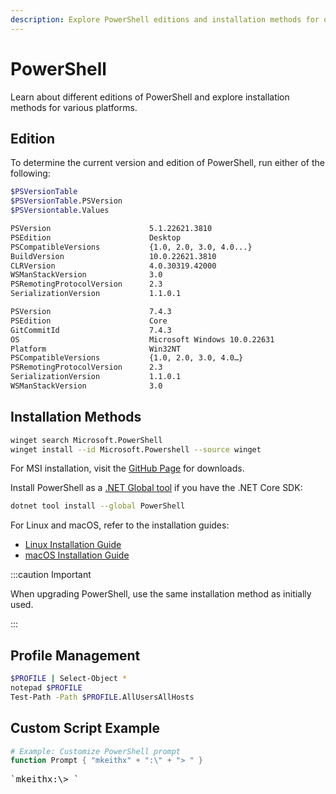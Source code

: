```yaml
---
description: Explore PowerShell editions and installation methods for different platforms using $PSVersionTable.
---
```



# PowerShell

Learn about different editions of PowerShell and explore installation methods for various platforms.

## Edition

To determine the current version and edition of PowerShell, run either of the following:

```sh showLineNumbers
$PSVersionTable
$PSVersionTable.PSVersion
$PSVersiontable.Values
```

<Tabs>
  <TabItem value="desktop" label="Desktop" default>

```sh {2}
PSVersion                      5.1.22621.3810
PSEdition                      Desktop
PSCompatibleVersions           {1.0, 2.0, 3.0, 4.0...}
BuildVersion                   10.0.22621.3810
CLRVersion                     4.0.30319.42000
WSManStackVersion              3.0
PSRemotingProtocolVersion      2.3
SerializationVersion           1.1.0.1
```

  </TabItem>
  <TabItem value="core" label="Core">

```sh {2}
PSVersion                      7.4.3
PSEdition                      Core
GitCommitId                    7.4.3
OS                             Microsoft Windows 10.0.22631
Platform                       Win32NT
PSCompatibleVersions           {1.0, 2.0, 3.0, 4.0…}
PSRemotingProtocolVersion      2.3
SerializationVersion           1.1.0.1
WSManStackVersion              3.0
```

  </TabItem>
</Tabs>

## Installation Methods

<Tabs>
  <TabItem value="winget" label="Winget (Recommended)" default>

```bash
winget search Microsoft.PowerShell
winget install --id Microsoft.Powershell --source winget
```

  </TabItem>

  <TabItem value="msi" label="MSI Installer">

For MSI installation, visit the [GitHub Page](https://github.com/PowerShell/PowerShell/releases) for downloads.

  </TabItem>

  <TabItem value="dotnet" label=".NET Global Tool">

Install PowerShell as a [.NET Global tool](https://dotnet.microsoft.com/download) if you have the .NET Core SDK:

```bash
dotnet tool install --global PowerShell
```

</TabItem>

<TabItem value="other" label="Other Platforms">

For Linux and macOS, refer to the installation guides:

- [Linux Installation Guide](https://docs.microsoft.com/en-us/powershell/scripting/install/installing-powershell-on-linux?view=powershell-7.4)
- [macOS Installation Guide](https://docs.microsoft.com/en-us/powershell/scripting/install/installing-powershell-on-macos?view=powershell-7.4)

</TabItem>
</Tabs>

:::caution Important

When upgrading PowerShell, use the same installation method as initially used.

:::

## Profile Management

```bash
$PROFILE | Select-Object *
notepad $PROFILE
Test-Path -Path $PROFILE.AllUsersAllHosts
```

## Custom Script Example

```powershell
# Example: Customize PowerShell prompt
function Prompt { "mkeithx" + ":\" + "> " }
```

<pre>
`mkeithx:\>_`
</pre>
